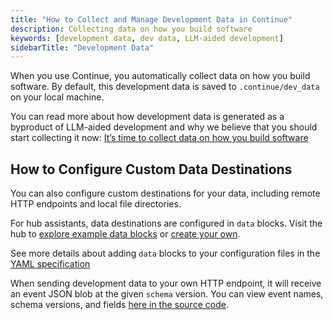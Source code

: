 ```yaml
---
title: "How to Collect and Manage Development Data in Continue"
description: Collecting data on how you build software
keywords: [development data, dev data, LLM-aided development]
sidebarTitle: "Development Data"
---
```


When you use Continue, you automatically collect data on how you build software. By default, this development data is saved to `.continue/dev_data` on your local machine.

You can read more about how development data is generated as a byproduct of LLM-aided development and why we believe that you should start collecting it now: [It’s time to collect data on how you build software](https://blog.continue.dev/its-time-to-collect-data-on-how-you-build-software)

## How to Configure Custom Data Destinations

You can also configure custom destinations for your data, including remote HTTP endpoints and local file directories.

For hub assistants, data destinations are configured in `data` blocks. Visit the hub to [explore example data blocks](https://hub.continue.dev/explore/data) or [create your own](https://hub.continue.dev/new?type=block&blockType=data).

See more details about adding `data` blocks to your configuration files in the [YAML specification](/reference#data)

When sending development data to your own HTTP endpoint, it will receive an event JSON blob at the given `schema` version. You can view event names, schema versions, and fields [here in the source code](https://github.com/continuedev/continue/tree/main/packages/config-yaml/src/schemas/data).
